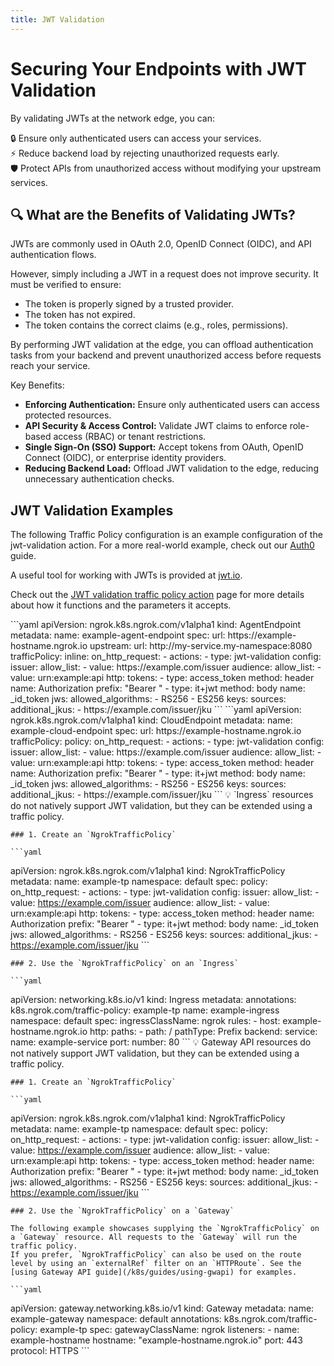 ```yaml
---
title: JWT Validation
---
```



# Securing Your Endpoints with JWT Validation

By validating JWTs at the network edge, you can:

🔒 Ensure only authenticated users can access your services. <br />
⚡ Reduce backend load by rejecting unauthorized requests early. <br />
🛡 Protect APIs from unauthorized access without modifying your upstream services. <br />

## 🔍 What are the Benefits of Validating JWTs?

JWTs are commonly used in OAuth 2.0, OpenID Connect (OIDC), and API authentication flows.

However, simply including a JWT in a request does not improve security. It must be verified to ensure:

- The token is properly signed by a trusted provider.
- The token has not expired.
- The token contains the correct claims (e.g., roles, permissions).

By performing JWT validation at the edge, you can offload authentication tasks from your backend and prevent unauthorized access before requests reach your service.

Key Benefits:

- **Enforcing Authentication:** Ensure only authenticated users can access protected resources.
- **API Security & Access Control:** Validate JWT claims to enforce role-based access (RBAC) or tenant restrictions.
- **Single Sign-On (SSO) Support:** Accept tokens from OAuth, OpenID Connect (OIDC), or enterprise identity providers.
- **Reducing Backend Load:** Offload JWT validation to the edge, reducing unnecessary authentication checks.

## JWT Validation Examples

The following Traffic Policy configuration is an example configuration of the jwt-validation action. For a more real-world example, check out our [Auth0](/integrations/auth0/jwt-action/) guide.

A useful tool for working with JWTs is provided at [jwt.io](https://jwt.io/).

Check out the [JWT validation traffic policy action](/traffic-policy/actions/jwt-validation/) page for more details about how it functions and the parameters it accepts.

<Tabs groupId="kind" queryString="kind">
	<TabItem value="agent-endpoint" label="AgentEndpoint" default>
	```yaml
  apiVersion: ngrok.k8s.ngrok.com/v1alpha1
  kind: AgentEndpoint
  metadata:
    name: example-agent-endpoint
  spec:
    url: https://example-hostname.ngrok.io
    upstream:
      url: http://my-service.my-namespace:8080
    trafficPolicy:
      inline:
        on_http_request:
          - actions:
              - type: jwt-validation
                config:
                  issuer:
                    allow_list:
                      - value: https://example.com/issuer
                  audience:
                    allow_list:
                      - value: urn:example:api
                  http:
                    tokens:
                      - type: access_token
                        method: header
                        name: Authorization
                        prefix: "Bearer "
                      - type: it+jwt
                        method: body
                        name: _id_token
                  jws:
                    allowed_algorithms:
                      - RS256
                      - ES256
                    keys:
                      sources:
                        additional_jkus:
                          - https://example.com/issuer/jku
	```
	</TabItem>
	<TabItem value="cloud-endpoint" label="CloudEndpoint">
	```yaml
  apiVersion: ngrok.k8s.ngrok.com/v1alpha1
  kind: CloudEndpoint
  metadata:
    name: example-cloud-endpoint
  spec:
    url: https://example-hostname.ngrok.io
    trafficPolicy:
      policy:
        on_http_request:
          - actions:
              - type: jwt-validation
                config:
                  issuer:
                    allow_list:
                      - value: https://example.com/issuer
                  audience:
                    allow_list:
                      - value: urn:example:api
                  http:
                    tokens:
                      - type: access_token
                        method: header
                        name: Authorization
                        prefix: "Bearer "
                      - type: it+jwt
                        method: body
                        name: _id_token
                  jws:
                    allowed_algorithms:
                      - RS256
                      - ES256
                    keys:
                      sources:
                        additional_jkus:
                          - https://example.com/issuer/jku
	```
	</TabItem>
	<TabItem value="ingress" label="Ingress">
	💡 `Ingress` resources do not natively support JWT validation, but they can be extended using a traffic policy.

	### 1. Create an `NgrokTrafficPolicy`

	```yaml
  apiVersion: ngrok.k8s.ngrok.com/v1alpha1
  kind: NgrokTrafficPolicy
  metadata:
    name: example-tp
    namespace: default
  spec:
    policy:
      on_http_request:
        - actions:
            - type: jwt-validation
              config:
                issuer:
                  allow_list:
                    - value: https://example.com/issuer
                audience:
                  allow_list:
                    - value: urn:example:api
                http:
                  tokens:
                    - type: access_token
                      method: header
                      name: Authorization
                      prefix: "Bearer "
                    - type: it+jwt
                      method: body
                      name: _id_token
                jws:
                  allowed_algorithms:
                    - RS256
                    - ES256
                  keys:
                    sources:
                      additional_jkus:
                        - https://example.com/issuer/jku
	```

	### 2. Use the `NgrokTrafficPolicy` on an `Ingress`

	```yaml
  apiVersion: networking.k8s.io/v1
  kind: Ingress
  metadata:
    annotations:
      k8s.ngrok.com/traffic-policy: example-tp
    name: example-ingress
    namespace: default
  spec:
    ingressClassName: ngrok
    rules:
      - host: example-hostname.ngrok.io
        http:
          paths:
            - path: /
              pathType: Prefix
              backend:
                service:
                  name: example-service
                  port:
                    number: 80
	```
	</TabItem>
	<TabItem value="gateway-api" label="Gateway API">
	💡 Gateway API resources do not natively support JWT validation, but they can be extended using a traffic policy.

	### 1. Create an `NgrokTrafficPolicy`

	```yaml
  apiVersion: ngrok.k8s.ngrok.com/v1alpha1
  kind: NgrokTrafficPolicy
  metadata:
    name: example-tp
    namespace: default
  spec:
    policy:
      on_http_request:
        - actions:
            - type: jwt-validation
              config:
                issuer:
                  allow_list:
                    - value: https://example.com/issuer
                audience:
                  allow_list:
                    - value: urn:example:api
                http:
                  tokens:
                    - type: access_token
                      method: header
                      name: Authorization
                      prefix: "Bearer "
                    - type: it+jwt
                      method: body
                      name: _id_token
                jws:
                  allowed_algorithms:
                    - RS256
                    - ES256
                  keys:
                    sources:
                      additional_jkus:
                        - https://example.com/issuer/jku
	```

	### 2. Use the `NgrokTrafficPolicy` on a `Gateway`

	The following example showcases supplying the `NgrokTrafficPolicy` on a `Gateway` resource. All requests to the `Gateway` will run the traffic policy.
	If you prefer, `NgrokTrafficPolicy` can also be used on the route level by using an `externalRef` filter on an `HTTPRoute`. See the [using Gateway API guide](/k8s/guides/using-gwapi) for examples.

	```yaml
  apiVersion: gateway.networking.k8s.io/v1
  kind: Gateway
  metadata:
    name: example-gateway
    namespace: default
    annotations:
      k8s.ngrok.com/traffic-policy: example-tp
  spec:
    gatewayClassName: ngrok
    listeners:
      - name: example-hostname
        hostname: "example-hostname.ngrok.io"
        port: 443
        protocol: HTTPS
	```
	</TabItem>
</Tabs>

